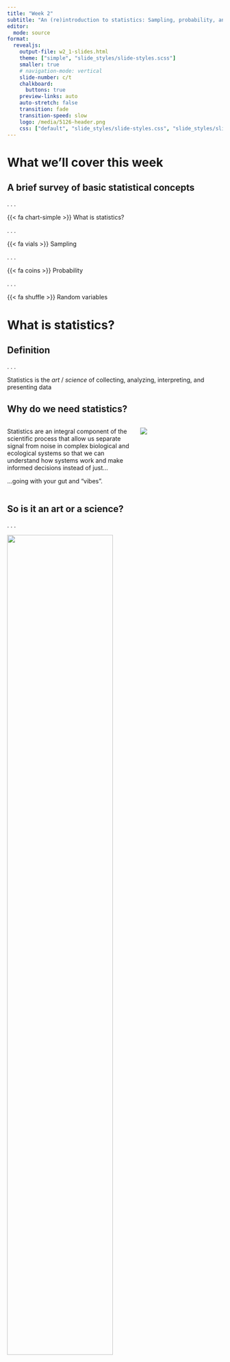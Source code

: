 ```yaml
---
title: "Week 2"
subtitle: "An (re)introduction to statistics: Sampling, probability, and random variables"
editor:
  mode: source
format:
  revealjs: 
    output-file: w2_1-slides.html
    theme: ["simple", "slide_styles/slide-styles.scss"]
    smaller: true
    # navigation-mode: vertical
    slide-number: c/t
    chalkboard: 
      buttons: true
    preview-links: auto
    auto-stretch: false
    transition: fade
    transition-speed: slow
    logo: /media/5126-header.png
    css: ["default", "slide_styles/slide-styles.css", "slide_styles/slide-styles.scss"]
---
```


# What we'll cover this week

## A brief survey of basic statistical concepts

. . .

::: box-1-list
[{{< fa chart-simple >}}]{.margin-1} What is statistics?
:::

. . .

::: box-1-list
[{{< fa vials >}}]{.margin-1} Sampling
:::

. . .

::: box-1-list
[{{< fa coins >}}]{.margin-1} Probability
:::

. . .

::: box-1-list
[{{< fa shuffle >}}]{.margin-1} Random variables
:::

# What is statistics?

## Definition

. . .

::: box-6-list
Statistics is the *art* / *science* of collecting, analyzing, interpreting, and presenting data
:::

## Why do we need statistics?

::::: columns
::: {.column width="60%"}
Statistics are an integral component of the scientific process that allow us separate signal from noise in complex biological and ecological systems so that we can understand how systems work and make informed decisions instead of just...</br>

...going with your gut and "vibes".
:::

::: {.column width="40%"}
![](https://media0.giphy.com/media/v1.Y2lkPTc5MGI3NjExMHllNzA4em9qejRlbGN5cWR1OGNoaHY4eGxpZ2RjcDFibjhsaHp1diZlcD12MV9pbnRlcm5hbF9naWZfYnlfaWQmY3Q9Zw/yIh6EVwpd2VJ6NbNNY/giphy.gif)
:::
:::::

## So is it an art or a science?

. . .

![](slide_media/w2/confounding_variables_2x.png){width="70%" fig-align="center"}

. . .

::: callout-tip
The art/science of designing and conducting a good experiment or observational study makes the art/science of doing statistics far easier.
:::

# Sampling

## Population vs. sample

. . .

::: box-6-list
A [population]{.highlight-tomato} is a whole set/group of individuals/objects which we are interested in studying. I.e. the complete set of all possible observations (finite or infinite)
:::

[<i class="fa-solid fa-turn-up fa-rotate-90"></i> All plants of species X, all lakes in Minnesota]{.indented-text}

. . .

::: box-6-list
A [sample]{.highlight-tomato} is a representative subset of the population that we actually observe in order to learn about the population
:::

[<i class="fa-solid fa-turn-up fa-rotate-90"></i> 100 plants of species X at 25 sites, 50 random lakes in Minnesota]{.indented-text}

## Population vs. sample

We use different symbols/notation for the same parameters depending on whether we're referring to the [population]{.highlight-tomato} or to the [sample]{.highlight-tomato}

[<i class="fa-solid fa-turn-up fa-rotate-90"></i> Mean:]{.indented-text}[$\mu$]{.med-text} (population) vs [$\bar{x}$]{.med-text} (sample)

[<i class="fa-solid fa-turn-up fa-rotate-90"></i> Variance:]{.indented-text}[$\sigma^2$]{.med-text} (population) vs [$s^2$]{.med-text} (sample)

## The three primary realms of statistics

. . .

::: box-6-list
Descriptive statistics
:::

::: box-6-list
Probability
:::

::: box-6-list
Inferential statistics
:::

. . .

Together, these elements are used to make [inferences]{.highlight-tomato} about a collection of data and address specific hypotheses

## Realms of statistics

### Descriptive statistics

::: box-6-list
Displaying and summarizing the main features of data in a sample
:::

[<i class="fa-solid fa-turn-up fa-rotate-90"></i> e.g., `mean`, `median`, `mode`, `max`, `min`]{.indented-text}

## Realms of statistics

### Probability: the foundation of statistics

Given a population, understand the uncertainty associated with taking a sample taken from the population

Probability is the mathematics of chance and randomness. Properties of a population are assumed as known and questions about a sample are posed and answered. The approach is [deductive]{.highlight-tomato} (general {{< fa arrow-right >}} specific)

## Realms of statistics

### Inferential statistics

Given a sample, learn methods to draw conclusions about a population while taking into account uncertainties in the sample.

In inferential statistics, properties of a sample are available and conclusions about the population are drawn based on the sample. The approach is [inductive]{.highlight-tomato} (specific {{< fa arrow-right >}} general)

## Discussion questions {{< fa comments >}}

Pair up and have a quick chat (2-3 minutes) about the following questions. We'll then discuss as a larger group.

. . .

::: box-6-list
[{{< fa question >}}]{.margin-1} Are statistics always *necessary* for population-level inferences?
:::

. . .

::: box-6-list
[{{< fa question >}}]{.margin-1} Can you think of situations where sampling is *needed* for inference?
:::

. . .

::: box-6-list
[{{< fa question >}}]{.margin-1} How can we be sure our sampling schemes are *representative* of the population?
:::

## Bias {{< fa scale-unbalanced >}}

::: box-6-list
Bias is an extremely important concept in science and statistics: it is a type of [systematic]{.highlight-tomato} error (as opposed to random error) that can impact:
:::

. . .

[<i class="fa-solid fa-turn-up fa-rotate-90"></i> Study design (e.g., improper design of experiment)]{.indented-text}

[<i class="fa-solid fa-turn-up fa-rotate-90"></i> Data collection (e.g., sampling from only one side of a field)]{.indented-text}

[<i class="fa-solid fa-turn-up fa-rotate-90"></i> Statistical analyses (e.g., improperly accounting for confounding variables)]{.indented-text}

. . .

Collectively, bias impacts our interpretation of our research and threatens the scientific enterprise writ large. It's super important that we attempt to control or account for as many potential sources of bias as possible.

In this course, one of our objectives is to account for the impact of *space* and *time* as a source of bias in our data.

# Probability

## Probability is the foundation of statistics

::: box-6-list
The concept of probability is central to all statistical methods & sub-disciplines. Here, we define it as [the likely outcome of an event of which we are unsure]{.highlight-tomato} (e.g., a coin toss)
:::

. . .

$$ Probability = \frac{n\:outcomes}{n\:trials} $$

. . .

$$ 0 ≤ P ≤ 1 $$

. . .

Uncertainty arises because of natural (i.e., *random*) variation in the world we live in

## Some key terms that we need to know

::: box-6-list
Reminder, probability is defined as [the likely outcome of an event of which we are unsure]{.highlight-tomato}. To measure probability, we need to consider...
:::

. . .

::: indented-text
<i class="fa-solid fa-turn-up fa-rotate-90"></i> [Events]{.highlight-tomato}: a simple process with a well-defined beginning and end
:::

. . .

::: indented-text
<i class="fa-solid fa-turn-up fa-rotate-90"></i> [Outcomes]{.highlight-tomato}: the result of an event. Defining ecological outcomes can be tricky
:::

. . .

::: indented-text
<i class="fa-solid fa-turn-up fa-rotate-90"></i> [Discrete outcomes]{.highlight-tomato}: outcome assigned a positive integer (e.g., live = 1, dead = 0)
:::

. . .

::: indented-text
<i class="fa-solid fa-turn-up fa-rotate-90"></i> [Sample space]{.highlight-tomato}: The set formed from all of the possible outcomes
:::

. . .

::: indented-text
<i class="fa-solid fa-turn-up fa-rotate-90"></i> [Trials]{.highlight-tomato}: a single event, from start to finish, ending in an outcome
:::

. . .

::: indented-text
<i class="fa-solid fa-turn-up fa-rotate-90"></i> [Replicates]{.highlight-tomato}: a single trial
:::

. . .

::: indented-text
<i class="fa-solid fa-turn-up fa-rotate-90"></i> [Experiments]{.highlight-tomato}: a collection of trials
:::

# Random variables

## Neither random, nor variable...🙄

::: box-6-list
A [variable]{.highlight-tomato} is the actual property measured by individual observations in a trial (e.g., length, pH, fitness)
:::

. . .

::: box-6-list
A [random variable]{.highlight-tomato} is a variable whose values are not known before a sample is taken — a variable that depends on the outcome of a chance situation.
:::

. . .

::: indented-text
<i class="fa-solid fa-turn-up fa-rotate-90"></i> Mathematically, it's a rule or a function that assigns a numerical value to each possible outcome of an experiment in the sample space.
:::

## Types of random variables

**There are two primary types of random variables**

::: box-6-list
A [*discrete* random variable]{.highlight-tomato} are characterized by a finite number of possible values (e.g., $y_1, .... y_n$).
:::

. . . 

::: indented-text
<i class="fa-solid fa-turn-up fa-rotate-90"></i> Examples include presence/absence of a species, number of offspring, number of seeds germinating

:::

. . . 

::: box-6-list
A [*continuous* random variable]{.highlight-tomato} are those that take on any value in a smooth interval.
:::

. . . 

::: indented-text
<i class="fa-solid fa-turn-up fa-rotate-90"></i> Examples include mass of an insect, leaf area consumed, dissolved oxygen content in water sample
:::

## Types of random variables
::: box-6-list
All random variables can be characterized by a [probability distribution]{.highlight-tomato}
:::

. . . 

::: indented-text
<i class="fa-solid fa-turn-up fa-rotate-90"></i> Area under a probability distribution always sums to 1
:::

. . . 

::: indented-text
<i class="fa-solid fa-turn-up fa-rotate-90"></i> Ecological data can be described by many common probability distributions (we'll get into this in the next lecture)
:::

. . . 

::: indented-text
<i class="fa-solid fa-turn-up fa-rotate-90"></i> Pretty much every statistical test we do depends on an assumption of data fitting a specific probability distribution (most commonly, the Normal or Gaussian distribution)
:::

. . . 

::: indented-text
<i class="fa-solid fa-turn-up fa-rotate-90"></i> Data that don't fit must be *transformed* or modeled using different approaches (e.g., generalized linear models)
:::

## Characterizing the expectation of RV probability distribution
::: box-6-list
Rarely do we need to know the entire distribution, but rather we want to characterize the [expectation]{.highlight-tomato} (i.e., most typical value) and the [variance]{.highlight-tomato}
:::

::: indented-text
<i class="fa-solid fa-turn-up fa-rotate-90"></i> Expectation of a random variable $Y$ is the population mean of the probability distribution of $Y$. 
:::

::: indented-text
<i class="fa-solid fa-turn-up fa-rotate-90"></i> Denoted as $E(Y)\:or\:\mu_Y$ 
:::

## Characterizing the variance of RV probability distribution
::: box-6-list
Rarely do we need to know the entire distribution, but rather we want to characterize the [expectation]{.highlight-tomato} (i.e., most typical value) and the [variance]{.highlight-tomato}
:::

. . . 

::: indented-text
<i class="fa-solid fa-turn-up fa-rotate-90"></i> Variance of a random variable $Y$ measures the population spread/variability of the probability distribution of $Y$. 
:::

. . . 

::: indented-text
<i class="fa-solid fa-turn-up fa-rotate-90"></i> Can be thought of as amount $Y$ deviates from the expectation $mu_Y$
:::

. . . 

::: indented-text
<i class="fa-solid fa-turn-up fa-rotate-90"></i> Denoted as $Var(Y)\:or\:\sigma^2_Y$ 
:::

. . . 

::: indented-text
<i class="fa-solid fa-turn-up fa-rotate-90"></i> Standard deviation is simply the square root of the variance: 
:::

$$\sigma^2_Y = \sqrt{Var(Y)}$$

## Independence of random variables
::: box-6-list
Two random variables $X$ and $Y$ are [*independent*]{.highlight-tomato} if knowledge of the value of one has no effect on the probability of the other.
:::

. . . 

::: indented-text
<i class="fa-solid fa-turn-up fa-rotate-90"></i> For example, the size and weight of a moose are probably not independent!
:::